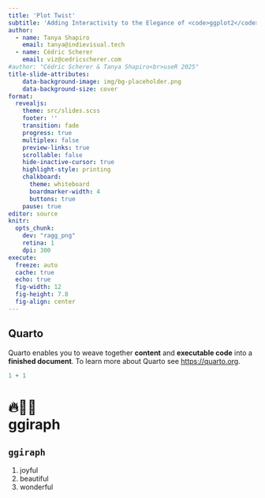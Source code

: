 ```yaml
---
title: 'Plot Twist'
subtitle: 'Adding Interactivity to the Elegance of <code>ggplot2</code> with <code>ggiraph</code>'
author:
  - name: Tanya Shapiro
    email: tanya@indievisual.tech
  - name: Cédric Scherer
    email: viz@cedricscherer.com
#author: "Cédric Scherer & Tanya Shapiro<br>useR 2025"
title-slide-attributes:
    data-background-image: img/bg-placeholder.png
    data-background-size: cover
format:
  revealjs:
    theme: src/slides.scss
    footer: ''
    transition: fade
    progress: true
    multiplex: false
    preview-links: true
    scrollable: false
    hide-inactive-cursor: true
    highlight-style: printing
    chalkboard:
      theme: whiteboard
      boardmarker-width: 4
      buttons: true
    pause: true
editor: source
knitr:
  opts_chunk:
    dev: "ragg_png"
    retina: 1
    dpi: 300
execute:
  freeze: auto
  cache: true
  echo: true
  fig-width: 12
  fig-height: 7.8
  fig-align: center
---
```


## Quarto

Quarto enables you to weave together <b class='simple-highlight-1'>content</b> and <b class='simple-highlight-2'>executable code</b> into a <b class='simple-highlight-3'>finished document</b>. To learn more about Quarto see <https://quarto.org>.

```r
1 + 1
```

# 🔥🙏💎<br>ggiraph

## `ggiraph`

::: incremental
1. joyful
1. beautiful
1. wonderful
:::
